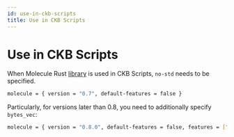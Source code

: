```yaml
---
id: use-in-ckb-scripts
title: Use in CKB Scripts
---
```



# Use in CKB Scripts

When Molecule Rust [library](https://github.com/nervosnetwork/molecule) is used in CKB <Tooltip>Scripts</Tooltip>, `no-std` needs to be specified.

```bash
molecule = { version = "0.7", default-features = false }
```

Particularly, for versions later than 0.8, you need to additionally specify `bytes_vec`:

```bash
molecule = { version = "0.8.0", default-features = false, features = ["bytes_vec"] }
```
